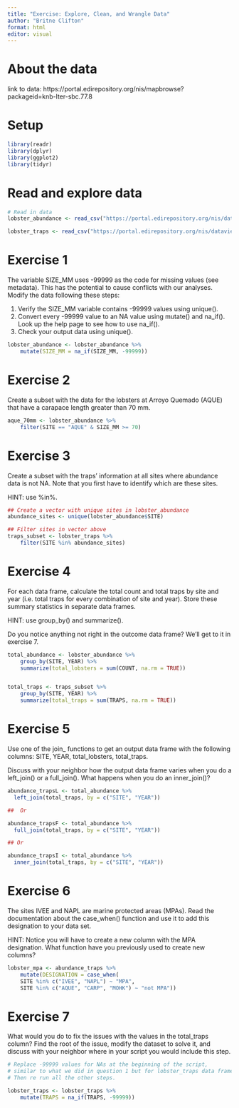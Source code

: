 ```yaml
---
title: "Exercise: Explore, Clean, and Wrangle Data"
author: "Britne Clifton"
format: html
editor: visual
---
```


# About the data
link to data: https://portal.edirepository.org/nis/mapbrowse?packageid=knb-lter-sbc.77.8

# Setup
```r
library(readr)
library(dplyr)
library(ggplot2)
library(tidyr)
```

# Read and explore data
```r
# Read in data
lobster_abundance <- read_csv("https://portal.edirepository.org/nis/dataviewer?packageid=knb-lter-sbc.77.8&entityid=f32823fba432f58f66c06b589b7efac6")

lobster_traps <- read_csv("https://portal.edirepository.org/nis/dataviewer?packageid=knb-lter-sbc.77.8&entityid=66dd61c75bda17c23a3bce458c56ed84")
```

# Exercise 1

The variable SIZE_MM uses -99999 as the code for missing values (see metadata). This has the potential to cause conflicts with our analyses. Modify the data following these steps:

1.  Verify the SIZE_MM variable contains -99999 values using unique().
2.  Convert every -99999 value to an NA value using mutate() and na_if(). Look up the help page to see how to use na_if().
3.  Check your output data using unique().

```r
lobster_abundance <- lobster_abundance %>% 
    mutate(SIZE_MM = na_if(SIZE_MM, -99999))
```

# Exercise 2

Create a subset with the data for the lobsters at Arroyo Quemado (AQUE) that have a carapace length greater than 70 mm.

```r
aque_70mm <- lobster_abundance %>% 
    filter(SITE == "AQUE" & SIZE_MM >= 70)
```

# Exercise 3

Create a subset with the traps' information at all sites where abundance data is not NA. Note that you first have to identify which are these sites.

HINT: use %in%.

```r
## Create a vector with unique sites in lobster_abundance
abundance_sites <- unique(lobster_abundance$SITE)

## Filter sites in vector above
traps_subset <- lobster_traps %>% 
    filter(SITE %in% abundance_sites)
```

# Exercise 4

For each data frame, calculate the total count and total traps by site and year (i.e. total traps for every combination of site and year). Store these summary statistics in separate data frames.

HINT: use group_by() and summarize().

Do you notice anything not right in the outcome data frame? We'll get to it in exercise 7.

```r
total_abundance <- lobster_abundance %>% 
    group_by(SITE, YEAR) %>% 
    summarize(total_lobsters = sum(COUNT, na.rm = TRUE))


total_traps <- traps_subset %>% 
    group_by(SITE, YEAR) %>% 
    summarize(total_traps = sum(TRAPS, na.rm = TRUE))
```

# Exercise 5

Use one of the join_ functions to get an output data frame with the following columns: SITE, YEAR, total_lobsters, total_traps.

Discuss with your neighbor how the output data frame varies when you do a left_join() or a full_join(). What happens when you do an inner_join()?

```r
abundance_trapsL <- total_abundance %>% 
  left_join(total_traps, by = c("SITE", "YEAR"))

##  Or

abundance_trapsF <- total_abundance %>% 
  full_join(total_traps, by = c("SITE", "YEAR"))

## Or

abundance_trapsI <- total_abundance %>% 
  inner_join(total_traps, by = c("SITE", "YEAR"))
```

# Exercise 6

The sites IVEE and NAPL are marine protected areas (MPAs). Read the documentation about the case_when() function and use it to add this designation to your data set.

HINT: Notice you will have to create a new column with the MPA designation. What function have you previously used to create new columns?

```r
lobster_mpa <- abundance_traps %>% 
    mutate(DESIGNATION = case_when(
    SITE %in% c("IVEE", "NAPL") ~ "MPA",
    SITE %in% c("AQUE", "CARP", "MOHK") ~ "not MPA"))
```

# Exercise 7

What would you do to fix the issues with the values in the total_traps column? Find the root of the issue, modify the dataset to solve it, and discuss with your neighbor where in your script you would include this step.

```r
# Replace -99999 values for NAs at the beginning of the script, 
# similar to what we did in question 1 but for lobster_traps data frame. 
# Then re run all the other steps.

lobster_traps <- lobster_traps %>% 
    mutate(TRAPS = na_if(TRAPS, -99999))
```

